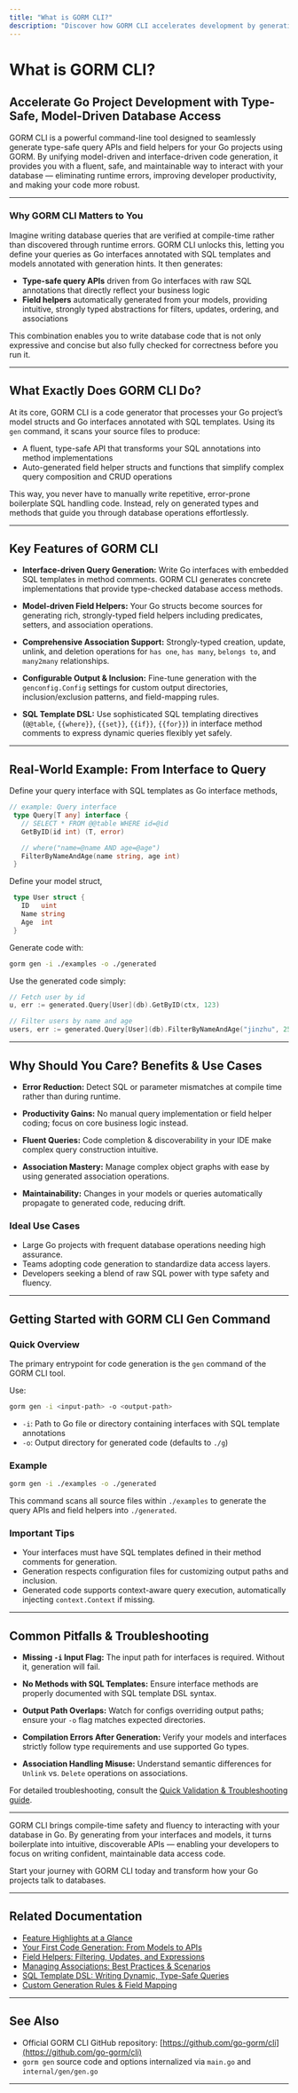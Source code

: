 ```yaml
---
title: "What is GORM CLI?"
description: "Discover how GORM CLI accelerates development by generating type-safe query APIs and field helpers. Learn how it unifies model-driven and interface-driven code generation to provide safe, fluent, and maintainable database access in Go projects."
---
```


# What is GORM CLI?

## Accelerate Go Project Development with Type-Safe, Model-Driven Database Access

GORM CLI is a powerful command-line tool designed to seamlessly generate type-safe query APIs and field helpers for your Go projects using GORM. By unifying model-driven and interface-driven code generation, it provides you with a fluent, safe, and maintainable way to interact with your database — eliminating runtime errors, improving developer productivity, and making your code more robust.

---

### Why GORM CLI Matters to You

Imagine writing database queries that are verified at compile-time rather than discovered through runtime errors. GORM CLI unlocks this, letting you define your queries as Go interfaces annotated with SQL templates and models annotated with generation hints. It then generates:  

- **Type-safe query APIs** driven from Go interfaces with raw SQL annotations that directly reflect your business logic
- **Field helpers** automatically generated from your models, providing intuitive, strongly typed abstractions for filters, updates, ordering, and associations

This combination enables you to write database code that is not only expressive and concise but also fully checked for correctness before you run it.

---

## What Exactly Does GORM CLI Do?

At its core, GORM CLI is a code generator that processes your Go project’s model structs and Go interfaces annotated with SQL templates. Using its `gen` command, it scans your source files to produce:

- A fluent, type-safe API that transforms your SQL annotations into method implementations
- Auto-generated field helper structs and functions that simplify complex query composition and CRUD operations

This way, you never have to manually write repetitive, error-prone boilerplate SQL handling code. Instead, rely on generated types and methods that guide you through database operations effortlessly.

---

## Key Features of GORM CLI

- **Interface-driven Query Generation:** Write Go interfaces with embedded SQL templates in method comments. GORM CLI generates concrete implementations that provide type-checked database access methods.

- **Model-driven Field Helpers:** Your Go structs become sources for generating rich, strongly-typed field helpers including predicates, setters, and association operations.

- **Comprehensive Association Support:** Strongly-typed creation, update, unlink, and deletion operations for `has one`, `has many`, `belongs to`, and `many2many` relationships.

- **Configurable Output & Inclusion:** Fine-tune generation with the `genconfig.Config` settings for custom output directories, inclusion/exclusion patterns, and field-mapping rules.

- **SQL Template DSL:** Use sophisticated SQL templating directives (`@@table`, `{{where}}`, `{{set}}`, `{{if}}`, `{{for}}`) in interface method comments to express dynamic queries flexibly yet safely.

---

## Real-World Example: From Interface to Query

Define your query interface with SQL templates as Go interface methods,

```go
// example: Query interface
 type Query[T any] interface {
   // SELECT * FROM @@table WHERE id=@id
   GetByID(id int) (T, error)

   // where("name=@name AND age=@age")
   FilterByNameAndAge(name string, age int)
 }
```

Define your model struct,

```go
 type User struct {
   ID   uint
   Name string
   Age  int
 }
```

Generate code with:

```bash
gorm gen -i ./examples -o ./generated
```

Use the generated code simply:

```go
// Fetch user by id
u, err := generated.Query[User](db).GetByID(ctx, 123)

// Filter users by name and age
users, err := generated.Query[User](db).FilterByNameAndAge("jinzhu", 25).Find(ctx)
```

---

## Why Should You Care? Benefits & Use Cases

- **Error Reduction:** Detect SQL or parameter mismatches at compile time rather than during runtime.

- **Productivity Gains:** No manual query implementation or field helper coding; focus on core business logic instead.

- **Fluent Queries:** Code completion & discoverability in your IDE make complex query construction intuitive.

- **Association Mastery:** Manage complex object graphs with ease by using generated association operations.

- **Maintainability:** Changes in your models or queries automatically propagate to generated code, reducing drift.

### Ideal Use Cases

- Large Go projects with frequent database operations needing high assurance.
- Teams adopting code generation to standardize data access layers.
- Developers seeking a blend of raw SQL power with type safety and fluency.

---

## Getting Started with GORM CLI Gen Command

### Quick Overview

The primary entrypoint for code generation is the `gen` command of the GORM CLI tool.

Use:

```bash
gorm gen -i <input-path> -o <output-path>
```

- `-i`: Path to Go file or directory containing interfaces with SQL template annotations
- `-o`: Output directory for generated code (defaults to `./g`)

### Example

```bash
gorm gen -i ./examples -o ./generated
```

This command scans all source files within `./examples` to generate the query APIs and field helpers into `./generated`.

### Important Tips

- Your interfaces must have SQL templates defined in their method comments for generation.
- Generation respects configuration files for customizing output paths and inclusion.
- Generated code supports context-aware query execution, automatically injecting `context.Context` if missing.

---

## Common Pitfalls & Troubleshooting

- **Missing `-i` Input Flag:** The input path for interfaces is required. Without it, generation will fail.

- **No Methods with SQL Templates:** Ensure interface methods are properly documented with SQL template DSL syntax.

- **Output Path Overlaps:** Watch for configs overriding output paths; ensure your `-o` flag matches expected directories.

- **Compilation Errors After Generation:** Verify your models and interfaces strictly follow type requirements and use supported Go types.

- **Association Handling Misuse:** Understand semantic differences for `Unlink` vs. `Delete` operations on associations.

For detailed troubleshooting, consult the [Quick Validation & Troubleshooting guide](/getting-started/first-usage/troubleshooting-validation).

---

GORM CLI brings compile-time safety and fluency to interacting with your database in Go. By generating from your interfaces and models, it turns boilerplate into intuitive, discoverable APIs — enabling your developers to focus on writing confident, maintainable data access code.

Start your journey with GORM CLI today and transform how your Go projects talk to databases.


---

## Related Documentation

- [Feature Highlights at a Glance](/overview/product-intro/quick-feature-tour)
- [Your First Code Generation: From Models to APIs](/guides/getting-started-workflows/first-generation)
- [Field Helpers: Filtering, Updates, and Expressions](/guides/getting-started-workflows/field-helpers-basics)
- [Managing Associations: Best Practices & Scenarios](/guides/advanced-patterns-integration/associations-in-depth)
- [SQL Template DSL: Writing Dynamic, Type-Safe Queries](/guides/advanced-patterns-integration/template-sql-dsl)
- [Custom Generation Rules & Field Mapping](/guides/advanced-patterns-integration/customization-configs)


---

## See Also

- Official GORM CLI GitHub repository: [https://github.com/go-gorm/cli](https://github.com/go-gorm/cli)
- `gorm gen` source code and options internalized via `main.go` and `internal/gen/gen.go`

---